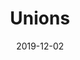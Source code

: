 ---
title: "Unions"
date: 2019-12-02
slug: "/unions"
canonicalUrl: "https://thedumpsterfireproject.com"
description: TBD
tags:
  - SQL
---